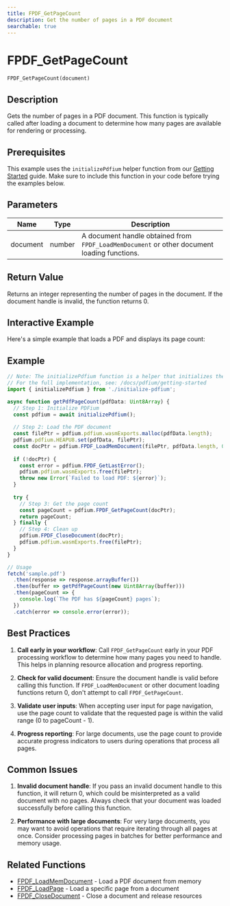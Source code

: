```yaml
---
title: FPDF_GetPageCount
description: Get the number of pages in a PDF document
searchable: true
---
```


# FPDF_GetPageCount

`FPDF_GetPageCount(document)`

## Description

Gets the number of pages in a PDF document. This function is typically called after loading a document to determine how many pages are available for rendering or processing.

## Prerequisites

This example uses the `initializePdfium` helper function from our [Getting Started](/docs/pdfium/getting-started#initializing-pdfium) guide. Make sure to include this function in your code before trying the examples below.

## Parameters

| Name | Type | Description |
|------|------|-------------|
| document | number | A document handle obtained from `FPDF_LoadMemDocument` or other document loading functions. |

## Return Value

Returns an integer representing the number of pages in the document. If the document handle is invalid, the function returns 0.

## Interactive Example

Here's a simple example that loads a PDF and displays its page count:


<GetPdfPageCountDemo />

## Example

```typescript
// Note: The initializePdfium function is a helper that initializes the PDFium library.
// For the full implementation, see: /docs/pdfium/getting-started
import { initializePdfium } from './initialize-pdfium';

async function getPdfPageCount(pdfData: Uint8Array) {
  // Step 1: Initialize PDFium
  const pdfium = await initializePdfium();
  
  // Step 2: Load the PDF document
  const filePtr = pdfium.pdfium.wasmExports.malloc(pdfData.length);
  pdfium.pdfium.HEAPU8.set(pdfData, filePtr);
  const docPtr = pdfium.FPDF_LoadMemDocument(filePtr, pdfData.length, 0);
  
  if (!docPtr) {
    const error = pdfium.FPDF_GetLastError();
    pdfium.pdfium.wasmExports.free(filePtr);
    throw new Error(`Failed to load PDF: ${error}`);
  }
  
  try {
    // Step 3: Get the page count
    const pageCount = pdfium.FPDF_GetPageCount(docPtr);
    return pageCount;
  } finally {
    // Step 4: Clean up
    pdfium.FPDF_CloseDocument(docPtr);
    pdfium.pdfium.wasmExports.free(filePtr);
  }
}

// Usage
fetch('sample.pdf')
  .then(response => response.arrayBuffer())
  .then(buffer => getPdfPageCount(new Uint8Array(buffer)))
  .then(pageCount => {
    console.log(`The PDF has ${pageCount} pages`);
  })
  .catch(error => console.error(error));
```

## Best Practices

1. **Call early in your workflow**: Call `FPDF_GetPageCount` early in your PDF processing workflow to determine how many pages you need to handle. This helps in planning resource allocation and progress reporting.

2. **Check for valid document**: Ensure the document handle is valid before calling this function. If `FPDF_LoadMemDocument` or other document loading functions return 0, don't attempt to call `FPDF_GetPageCount`.

3. **Validate user inputs**: When accepting user input for page navigation, use the page count to validate that the requested page is within the valid range (0 to pageCount - 1).

4. **Progress reporting**: For large documents, use the page count to provide accurate progress indicators to users during operations that process all pages.

## Common Issues

1. **Invalid document handle**: If you pass an invalid document handle to this function, it will return 0, which could be misinterpreted as a valid document with no pages. Always check that your document was loaded successfully before calling this function.

2. **Performance with large documents**: For very large documents, you may want to avoid operations that require iterating through all pages at once. Consider processing pages in batches for better performance and memory usage.

## Related Functions

- [FPDF_LoadMemDocument](/docs/pdfium/functions/FPDF_LoadMemDocument) - Load a PDF document from memory
- [FPDF_LoadPage](/docs/pdfium/functions/FPDF_LoadPage) - Load a specific page from a document
- [FPDF_CloseDocument](/docs/pdfium/functions/FPDF_CloseDocument) - Close a document and release resources 